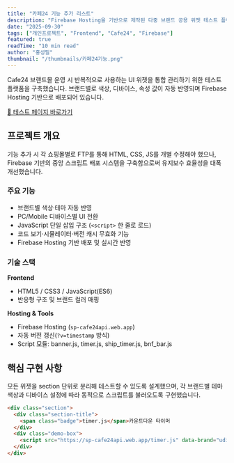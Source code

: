 ```yaml
---
title: "카페24 기능 추가 리스트"
description: "Firebase Hosting을 기반으로 제작된 다중 브랜드 공용 위젯 테스트 플랫폼. 타이머, 배너, 할인바 등 다양한 Cafe24 쇼핑몰용 스크립트를 통합 관리하고 실시간 테스트할 수 있는 환경을 구축했습니다."
date: "2025-09-30"
tags: ["개인프로젝트", "Frontend", "Cafe24", "Firebase"]
featured: true
readTime: "10 min read"
author: "홍성필"
thumbnail: "/thumbnails/카페24기능.png"
---
```


Cafe24 브랜드몰 운영 시 반복적으로 사용하는 UI 위젯을 통합 관리하기 위한 테스트 플랫폼을 구축했습니다. 브랜드별로 색상, 디바이스, 속성 값이 자동 반영되며 Firebase Hosting 기반으로 배포되어 있습니다.

<div style={{textAlign: 'center', margin: '32px 0'}}>
  <a href="https://sp-cafe24api.web.app/test.html" target="_blank" rel="noopener noreferrer" style={{display:'inline-block', padding:'12px 32px', background:'linear-gradient(135deg, #16a34a 0%, #15803d 100%)', color:'white', textDecoration:'none', borderRadius:'8px', fontWeight:600, fontSize:'16px', boxShadow:'0 4px 12px rgba(22, 163, 74, 0.3)'}}>
    🔗 테스트 페이지 바로가기
  </a>
</div>


## 프로젝트 개요
기능 추가 시 각 쇼핑몰별로 FTP를 통해 HTML, CSS, JS를 개별 수정해야 했으나,
Firebase 기반의 중앙 스크립트 배포 시스템을 구축함으로써 유지보수 효율성을 대폭 개선했습니다.

### 주요 기능
- 브랜드별 색상·테마 자동 반영  
- PC/Mobile 디바이스별 UI 전환  
- JavaScript 단일 삽입 구조 (`<script>` 한 줄로 로드)  
- 코드 보기·시뮬레이터·버전 캐시 무효화 기능  
- Firebase Hosting 기반 배포 및 실시간 반영  

### 기술 스택
**Frontend**
- HTML5 / CSS3 / JavaScript(ES6)
- 반응형 구조 및 브랜드 컬러 매핑

**Hosting & Tools**
- Firebase Hosting (`sp-cafe24api.web.app`)
- 자동 버전 갱신(`?v=timestamp` 방식)
- Script 모듈: banner.js, timer.js, ship_timer.js, bnf_bar.js

## 핵심 구현 사항
모든 위젯을 section 단위로 분리해 테스트할 수 있도록 설계했으며, 각 브랜드별 테마 색상과 디바이스 설정에 따라 동적으로 스크립트를 불러오도록 구현했습니다.

```html
<div class="section">
  <div class="section-title">
    <span class="badge">timer.js</span>카운트다운 타이머
  </div>
  <div class="demo-box">
    <script src="https://sp-cafe24api.web.app/timer.js" data-brand="udit" data-device="pc"></script>
  </div>
</div>
